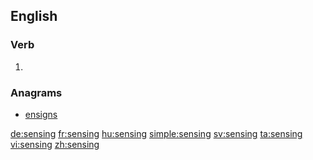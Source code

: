 ==English==

===Verb===
{{head|en}}

# {{present participle of|sense}}

===Anagrams===
* [[ensigns#English|ensigns]]

[[de:sensing]]
[[fr:sensing]]
[[hu:sensing]]
[[simple:sensing]]
[[sv:sensing]]
[[ta:sensing]]
[[vi:sensing]]
[[zh:sensing]]
